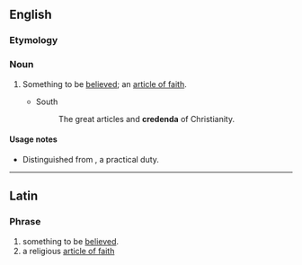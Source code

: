 ==English==

===Etymology===
{{etyl|la|en}} {{lena}}

===Noun===
{{en-noun|credenda}}

# {{context|theology}} Something to be [[believe]]d; an [[article of faith]].
#* South
#*: The great articles and '''credenda''' of Christianity.

====Usage notes====
* Distinguished from {{term|agendum}}, a practical duty.

{{Webster 1913}}

----

==Latin==

===Phrase===
{{head|la|phrase}}

# something to be [[believed]]. 
# a religious [[article of faith]]